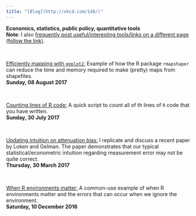 ```yaml
---
title: "[Blog](http://xkcd.com/148/)"
---
```


__Economics, statistics, public policy, quantitative tools__
<br>
__Note__: I also [frequently post useful/interesting tools/links on a different page (follow the link)](links.html).

<br>

[Efficiently mapping with `ggplot2`:](blog20170806.html) Example of how the R package `rmapshaper` can reduce the time and memory required to make (pretty) maps from shapefiles.
<br>
__Sunday, 08 August 2017__

<br>

[Counting lines of R code:](blog20170730.html) A quick script to count all of th lines of `R` code that you have written.
<br>
__Sunday, 30 July 2017__

<br>

[Updating intuition on attenuation bias:](blog20170330.html) I replicate and discuss a recent paper by Loken and Gelman. The paper demonstrates that our typical statistical/econometric intuition regarding measurement error may not be quite correct.
<br>
__Thursday, 30 March 2017__

<br>

[When R environments matter:](blog20161210.html) A common-use example of when R environments matter and the errors that can occur when we ignore the environment.
<br>
__Saturday, 10 December 2016__

